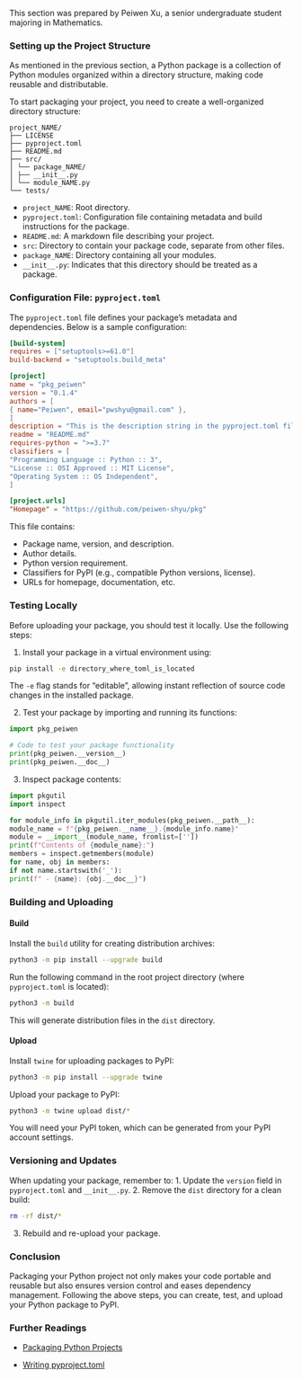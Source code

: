 This section was prepared by Peiwen Xu, 
a senior undergraduate student majoring in Mathematics.

### Setting up the Project Structure

As mentioned in the previous section,
a Python package is a collection of Python modules organized 
within a directory structure, making code reusable and distributable. 

To start packaging your project, 
you need to create a well-organized directory structure:

```plaintext
project_NAME/
├── LICENSE
├── pyproject.toml
├── README.md
├── src/
│ └── package_NAME/
│ ├── __init__.py
│ └── module_NAME.py
└── tests/
```

- `project_NAME`: Root directory.
- `pyproject.toml`: 
Configuration file containing metadata and build instructions for the package.
- `README.md`: A markdown file describing your project.
- `src`: Directory to contain your package code, separate from other files.
- `package_NAME`: Directory containing all your modules.
- `__init__.py`: Indicates that this directory should be treated as a package.

### Configuration File: `pyproject.toml`

The `pyproject.toml` file defines your package's metadata and dependencies.
Below is a sample configuration:

```toml
[build-system]
requires = ["setuptools>=61.0"]
build-backend = "setuptools.build_meta"

[project]
name = "pkg_peiwen"
version = "0.1.4"
authors = [
{ name="Peiwen", email="pwshyu@gmail.com" },
]
description = "This is the description string in the pyproject.toml file"
readme = "README.md"
requires-python = ">=3.7"
classifiers = [
"Programming Language :: Python :: 3",
"License :: OSI Approved :: MIT License",
"Operating System :: OS Independent",
]

[project.urls]
"Homepage" = "https://github.com/peiwen-shyu/pkg"
```

This file contains:

- Package name, version, and description.
- Author details.
- Python version requirement.
- Classifiers for PyPI (e.g., compatible Python versions, license).
- URLs for homepage, documentation, etc.

### Testing Locally

Before uploading your package, you should test it locally. 
Use the following steps:

1. Install your package in a virtual environment using:
```bash
pip install -e directory_where_toml_is_located
```
The `-e` flag stands for "editable", allowing 
instant reflection of source code changes in the installed package.

2. Test your package by importing and running its functions:
```python
import pkg_peiwen

# Code to test your package functionality
print(pkg_peiwen.__version__)
print(pkg_peiwen.__doc__)
```

3. Inspect package contents:
```python
import pkgutil
import inspect

for module_info in pkgutil.iter_modules(pkg_peiwen.__path__):
module_name = f"{pkg_peiwen.__name__}.{module_info.name}"
module = __import__(module_name, fromlist=[''])
print(f"Contents of {module_name}:")
members = inspect.getmembers(module)
for name, obj in members:
if not name.startswith('_'):
print(f" - {name}: {obj.__doc__}")
```

### Building and Uploading

#### Build
Install the `build` utility for creating distribution archives:
```bash
python3 -m pip install --upgrade build
```

Run the following command 
in the root project directory (where `pyproject.toml` is located):
```bash
python3 -m build
```
This will generate distribution files in the `dist` directory.

#### Upload
Install `twine` for uploading packages to PyPI:
```bash
python3 -m pip install --upgrade twine
```

Upload your package to PyPI:
```bash
python3 -m twine upload dist/*
```

You will need your PyPI token, 
which can be generated from your PyPI account settings.

### Versioning and Updates

When updating your package, remember to:
1. Update the `version` field in `pyproject.toml` and `__init__.py`.
2. Remove the `dist` directory for a clean build:
```bash
rm -rf dist/*
```
3. Rebuild and re-upload your package.

### Conclusion

Packaging your Python project not only makes your code portable 
and reusable but also ensures version control and eases dependency management.
Following the above steps, 
you can create, test, and upload your Python package to PyPI.

### Further Readings

- [Packaging Python Projects](
    https://packaging.python.org/en/latest/tutorials/packaging-projects/)

- [Writing pyproject.toml](
    https://packaging.python.org/en/latest/guides/writing-pyproject-toml/)